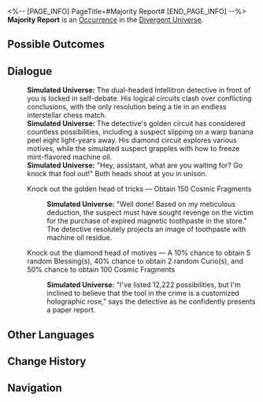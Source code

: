 <%-- [PAGE_INFO]
PageTitle=#Majority Report#
[END_PAGE_INFO] --%>
{{Stub}}
{{Simulated Universe Event Infobox
|id            = 24301
|title         = 
|image         = Occurrence Twins.png
|domains_su    = 
|domains_swarm = 
|domains_gng   = 
|domains_du    = Unknown
|domains_und   = 
|requirements  = 
|prev          = 
|next          = 
|characters    = 
|factions      = 
|order         = 
|order_du      = 121
}}
'''Majority Report''' is an [[Divergent Universe/Occurrence|Occurrence]] in the [[Divergent Universe]].

==Possible Outcomes==
{{Possible Outcomes
|choice_1 = Knock out the golden head of tricks
|result_1 = Obtain 150 Cosmic Fragments

|choice_2 = Knock out the diamond head of motives
|result_2 = A 10% chance to obtain 5 random Blessing(s), 40% chance to obtain 2 random Curio(s), and 50% chance to obtain 100 Cosmic Fragments

}}
<!--
==Gameplay Notes==
* 
-->
==Dialogue==
{{Dialogue Start}}
:'''Simulated Universe:''' The dual-headed Intellitron detective in front of you is locked in self-debate. His logical circuits clash over conflicting conclusions, with the only resolution being a tie in an endless interstellar chess match.
:'''Simulated Universe:''' The detective's golden circuit has considered countless possibilities, including a suspect slipping on a warp banana peel eight light-years away. His diamond circuit explores various motives, while the simulated suspect grapples with how to freeze mint-flavored machine oil.
:'''Simulated Universe:''' "Hey, assistant, what are you waiting for? Go knock that fool out!" Both heads shout at you in unison.
:{{DIcon|Star}} Knock out the golden head of tricks &mdash; Obtain 150 Cosmic Fragments
::'''Simulated Universe:''' "Well done! Based on my meticulous deduction, the suspect must have sought revenge on the victim for the purchase of expired magnetic toothpaste in the store." The detective resolutely projects an image of toothpaste with machine oil residue.
:{{DIcon|Star}} Knock out the diamond head of motives &mdash; A 10% chance to obtain 5 random Blessing(s), 40% chance to obtain 2 random Curio(s), and 50% chance to obtain 100 Cosmic Fragments
::'''Simulated Universe:''' "I've listed 12,222 possibilities, but I'm inclined to believe that the tool in the crime is a customized holographic rose," says the detective as he confidently presents a paper report.
{{Dialogue End}}

==Other Languages==
{{Other Languages
|en   = Majority Report
|zhs  = 多数派报告
|zht  = 多數派報告
|ja   = {{Rubi|多数派報告|たすうはほうこく}}
|ko   = 다수의 의견
|es   = Informe mayoritario
|fr   = Majority Report
|ru   = Доклад большинства
|th   = รายงานโดยส่วนใหญ่
|vi   = Báo Cáo Số Đông
|de   = Mehrheitsbericht
|id   = Mayoritas Laporan
|pt   = Majority Report - A Velha Lei
}}

==Change History==
{{Change History|2.7}}

==Navigation==
{{Occurrence Navbox}}